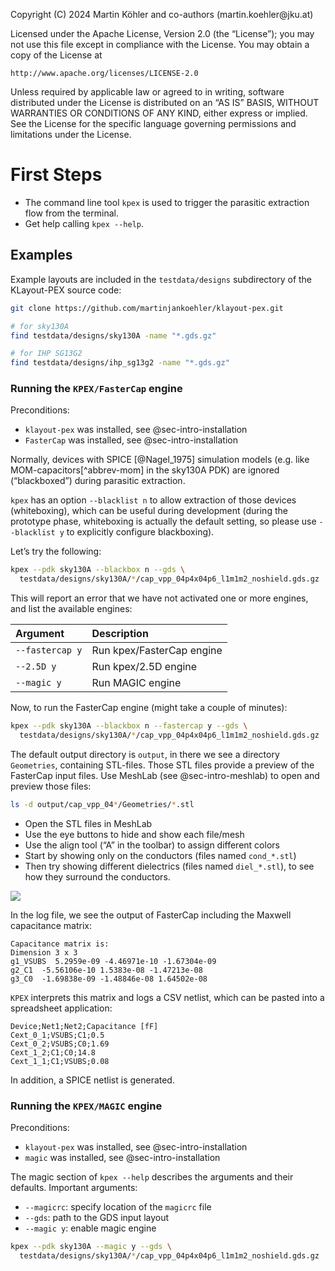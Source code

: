 ::: {.content-hidden}
Copyright (C) 2024 Martin Köhler and co-authors (martin.koehler@jku.at)

Licensed under the Apache License, Version 2.0 (the "License");
you may not use this file except in compliance with the License.
You may obtain a copy of the License at

    http://www.apache.org/licenses/LICENSE-2.0

Unless required by applicable law or agreed to in writing, software
distributed under the License is distributed on an "AS IS" BASIS,
WITHOUT WARRANTIES OR CONDITIONS OF ANY KIND, either express or implied.
See the License for the specific language governing permissions and
limitations under the License.
:::

# First Steps

- The command line tool `kpex` is used to trigger the parasitic extraction flow from the terminal.
- Get help calling `kpex --help`.

## Examples

Example layouts are included in the `testdata/designs` subdirectory of the KLayout-PEX source code:
```bash
git clone https://github.com/martinjankoehler/klayout-pex.git 

# for sky130A
find testdata/designs/sky130A -name "*.gds.gz"

# for IHP SG13G2
find testdata/designs/ihp_sg13g2 -name "*.gds.gz"
```

### Running the `KPEX/FasterCap` engine {#sec-first-steps-run-fastercap-engine}

Preconditions:

- `klayout-pex` was installed, see @sec-intro-installation
- `FasterCap` was installed, see @sec-intro-installation

::: {.callout-note}
Normally, devices with SPICE [@Nagel_1975] simulation models (e.g. like MOM-capacitors[^abbrev-mom] in the sky130A PDK) are ignored ("blackboxed") during parasitic extraction.

`kpex` has an option `--blacklist n` to allow extraction of those devices (whiteboxing), which can be useful during development (during the prototype phase, whiteboxing is actually the default setting, so please use `--blacklist y` to explicitly configure blackboxing).
:::

Let's try the following:
```bash
kpex --pdk sky130A --blackbox n --gds \
  testdata/designs/sky130A/*/cap_vpp_04p4x04p6_l1m1m2_noshield.gds.gz
```

::: {.callout-note}
This will report an error that we have not activated one or more engines, and list the available engines:

| Argument         | Description                             |
|:---------------- |:--------------------------------------- |
| `--fastercap y`  | Run kpex/FasterCap engine               |
| `--2.5D y`       | Run kpex/2.5D engine                    |
| `--magic y`      | Run MAGIC engine                        |
:::

Now, to run the FasterCap engine (might take a couple of minutes):
```bash
kpex --pdk sky130A --blackbox n --fastercap y --gds \
  testdata/designs/sky130A/*/cap_vpp_04p4x04p6_l1m1m2_noshield.gds.gz
```

The default output directory is `output`, in there we see a directory `Geometries`, containing STL-files.
Those STL files provide a preview of the FasterCap input files. 
Use MeshLab (see @sec-intro-meshlab) to open and preview those files:
```bash
ls -d output/cap_vpp_04*/Geometries/*.stl
```

::: {.callout-tip}
- Open the STL files in MeshLab
- Use the eye buttons to hide and show each file/mesh
- Use the align tool ("A" in the toolbar) to assign different colors 
- Start by showing only on the conductors (files named `cond_*.stl`)
- Then try showing different dielectrics (files named `diel_*.stl`), to see how they surround the conductors.

![](figures/meshlab-3D-mom-capacitor.jpg){fig-alt="MOM Capacitor 3D Model"}
:::

In the log file, we see the output of FasterCap including the Maxwell capacitance matrix:

```
Capacitance matrix is:
Dimension 3 x 3
g1_VSUBS  5.2959e-09 -4.46971e-10 -1.67304e-09
g2_C1  -5.56106e-10 1.5383e-08 -1.47213e-08
g3_C0  -1.69838e-09 -1.48846e-08 1.64502e-08
```

`KPEX` interprets this matrix and logs a CSV netlist, which can be pasted into a spreadsheet application:

```csv
Device;Net1;Net2;Capacitance [fF]
Cext_0_1;VSUBS;C1;0.5
Cext_0_2;VSUBS;C0;1.69
Cext_1_2;C1;C0;14.8
Cext_1_1;C1;VSUBS;0.08
```

In addition, a SPICE netlist is generated.

### Running the `KPEX/MAGIC` engine {#sec-first-steps-run-magic-engine}

Preconditions:

- `klayout-pex` was installed, see @sec-intro-installation
- `magic` was installed, see @sec-intro-installation

The magic section of `kpex --help` describes the arguments and their defaults. Important arguments:

- `--magicrc`: specify location of the `magicrc` file
- `--gds`: path to the GDS input layout
- `--magic y`: enable magic engine

```bash
kpex --pdk sky130A --magic y --gds \
  testdata/designs/sky130A/*/cap_vpp_04p4x04p6_l1m1m2_noshield.gds.gz
```